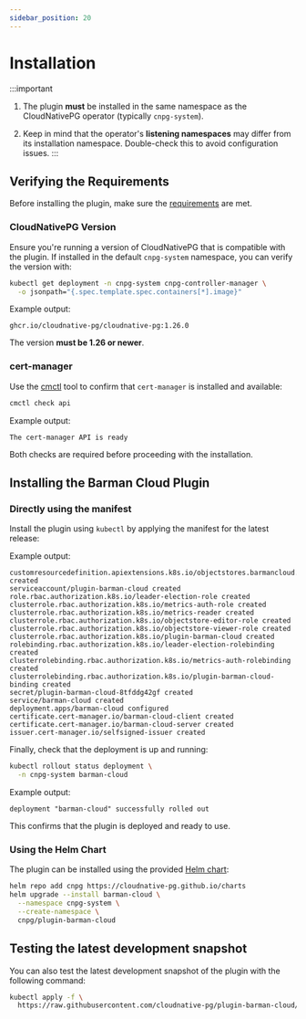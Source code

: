 ```yaml
---
sidebar_position: 20
---
```


# Installation

:::important
1. The plugin **must** be installed in the same namespace as the CloudNativePG
   operator (typically `cnpg-system`).

2. Keep in mind that the operator's **listening namespaces** may differ from its
   installation namespace. Double-check this to avoid configuration issues.
:::

## Verifying the Requirements

Before installing the plugin, make sure the [requirements](intro.md#requirements) are met.

### CloudNativePG Version

Ensure you're running a version of CloudNativePG that is compatible with the
plugin. If installed in the default `cnpg-system` namespace, you can verify the
version with:

```sh
kubectl get deployment -n cnpg-system cnpg-controller-manager \
  -o jsonpath="{.spec.template.spec.containers[*].image}"
```

Example output:

```output
ghcr.io/cloudnative-pg/cloudnative-pg:1.26.0
```

The version **must be 1.26 or newer**.

### cert-manager

Use the [cmctl](https://cert-manager.io/docs/reference/cmctl/#installation)
tool to confirm that `cert-manager` is installed and available:

```sh
cmctl check api
```

Example output:

```output
The cert-manager API is ready
```

Both checks are required before proceeding with the installation.

## Installing the Barman Cloud Plugin


### Directly using the manifest

Install the plugin using `kubectl` by applying the manifest for the latest
release:

<InstallationSnippet />

Example output:

```output
customresourcedefinition.apiextensions.k8s.io/objectstores.barmancloud.cnpg.io created
serviceaccount/plugin-barman-cloud created
role.rbac.authorization.k8s.io/leader-election-role created
clusterrole.rbac.authorization.k8s.io/metrics-auth-role created
clusterrole.rbac.authorization.k8s.io/metrics-reader created
clusterrole.rbac.authorization.k8s.io/objectstore-editor-role created
clusterrole.rbac.authorization.k8s.io/objectstore-viewer-role created
clusterrole.rbac.authorization.k8s.io/plugin-barman-cloud created
rolebinding.rbac.authorization.k8s.io/leader-election-rolebinding created
clusterrolebinding.rbac.authorization.k8s.io/metrics-auth-rolebinding created
clusterrolebinding.rbac.authorization.k8s.io/plugin-barman-cloud-binding created
secret/plugin-barman-cloud-8tfddg42gf created
service/barman-cloud created
deployment.apps/barman-cloud configured
certificate.cert-manager.io/barman-cloud-client created
certificate.cert-manager.io/barman-cloud-server created
issuer.cert-manager.io/selfsigned-issuer created
```

Finally, check that the deployment is up and running:

```sh
kubectl rollout status deployment \
  -n cnpg-system barman-cloud
```

Example output:

```output
deployment "barman-cloud" successfully rolled out
```

This confirms that the plugin is deployed and ready to use.

### Using the Helm Chart

The plugin can be installed using the provided [Helm chart](https://github.com/cloudnative-pg/charts/tree/main/charts/plugin-barman-cloud):

```sh
helm repo add cnpg https://cloudnative-pg.github.io/charts
helm upgrade --install barman-cloud \
  --namespace cnpg-system \
  --create-namespace \
  cnpg/plugin-barman-cloud
```

## Testing the latest development snapshot

You can also test the latest development snapshot of the plugin with the
following command:

```sh
kubectl apply -f \
  https://raw.githubusercontent.com/cloudnative-pg/plugin-barman-cloud/refs/heads/main/manifest.yaml
```
